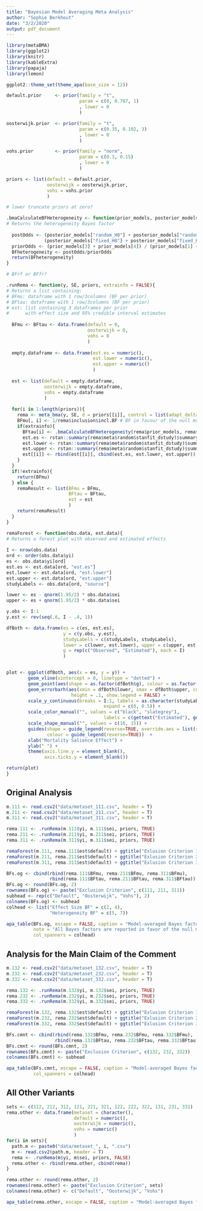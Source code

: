 ```yaml
---
title: "Bayesian Model Averaging Meta Analysis"
author: "Sophie Berkhout"
date: "3/2/2020"
output: pdf_document
---
```


```r
library(metaBMA)
library(ggplot2)
library(knitr)
library(kableExtra)
library(papaja)
library(lemon)

ggplot2::theme_set(theme_apa(base_size = 12))
```


```r
default.prior     <- prior(family = "t",
                           param = c(0, 0.707, 1)
                           , lower = 0
                           )

oosterwijk.prior  <- prior(family = "t",
                           param = c(0.35, 0.102, 3)
                           , lower = 0
                           )

vohs.prior        <- prior(family = "norm",
                           param = c(0.3, 0.15)
                           , lower = 0
                           )

priors <- list(default = default.prior,
               oosterwijk = oosterwijk.prior,
               vohs = vohs.prior
               )

# lower truncate priors at zero?
``` 

```r
.bmaCalculateBFHeterogeneity <- function(prior_models, posterior_models){
# Returns the heterogeneity Bayes factor
  
  postOdds <- (posterior_models["random_H0"] + posterior_models["random_H1"]) / 
              (posterior_models["fixed_H0"] + posterior_models["fixed_H1"])
  priorOdds <- (prior_models[3] + prior_models[4]) / (prior_models[1] + prior_models[2])
  BFheterogeneity <- postOdds/priorOdds
  return(BFheterogeneity)
}

# BFrf or BFfr?
```

```r
.runRema <- function(y, SE, priors, extrainfo = FALSE){
# Returns a list containing:
# BFmu: dataframe with 1 row/3columns (BF per prior)
# BFtau: dataframe with 1 row/3columns (BF per prior)
# est: list containing 3 dataframes per prior 
#      with effect size and 95% credible interval estimates
  
  BFmu <- BFtau <- data.frame(default = 0,
                              oosterwijk = 0,
                              vohs = 0
                              )
  
  empty.dataframe <- data.frame(est.es = numeric(), 
                                est.lower = numeric(),
                                est.upper = numeric()
                                )
  
  est <- list(default = empty.dataframe,
              oosterwijk = empty.dataframe,
              vohs = empty.dataframe
              )
  
  for(i in 1:length(priors)){
    rema <- meta_bma(y, SE, d = priors[[i]], control = list(adapt_delta = 0.995))
    BFmu[, i] <- 1/rema$inclusion$incl.BF # BF in favour of the null model
    if(extrainfo){
      BFtau[i] <- .bmaCalculateBFHeterogeneity(rema$prior_models, rema$posterior_models)
      est.es <- rstan::summary(rema$meta$random$stanfit_dstudy)$summary[3:(length(y) + 2), "mean"]
      est.lower <- rstan::summary(rema$meta$random$stanfit_dstudy)$summary[3:(length(y) + 2), "2.5%"]
      est.upper <- rstan::summary(rema$meta$random$stanfit_dstudy)$summary[3:(length(y) + 2), "97.5%"]
      est[[i]] <- rbind(est[[i]], cbind(est.es, est.lower, est.upper))
    }
  }
  if(!extrainfo){
    return(BFmu)
  } else {
    remaResult <- list(BFmu = BFmu,
                       BFtau = BFtau,
                       est = est
                       )
    return(remaResult)
  }
}
``` 

```r
remaForest <- function(obs.data, est.data){
# Returns a forest plot with observed and estimated effects
  
I <- nrow(obs.data)
ord <- order(obs.data$yi)
es <- obs.data$yi[ord]
est.es <- est.data[ord, "est.es"]
est.lower <- est.data[ord, "est.lower"]
est.upper <- est.data[ord, "est.upper"]
studyLabels <- obs.data[ord, "source"]  

lower <- es - qnorm(1.95/2) * obs.data$sei 
upper <- es + qnorm(1.95/2) * obs.data$sei

y.obs <- I:1
y.est <- rev(seq(.6, I - .4, 1))

dfBoth <- data.frame(es = c(es, est.es),
                     y = c(y.obs, y.est),
                     studyLabels = c(studyLabels, studyLabels),
                     lower = c(lower, est.lower), upper = c(upper, est.upper),
                     g = rep(c("Observed", "Estimated"), each = I)
                     )


plot <- ggplot(dfBoth, aes(x = es, y = y)) +
        geom_vline(xintercept = 0, linetype = "dotted") +
        geom_point(aes(shape = as.factor(dfBoth$g), colour = as.factor(dfBoth$g))) +
        geom_errorbarh(aes(xmin = dfBoth$lower, xmax = dfBoth$upper, colour = as.factor(dfBoth$g)),
                        height = .1, show.legend = FALSE) +
        scale_y_continuous(breaks = I:1, labels = as.character(studyLabels),
                                    expand = c(0, 0.5)) +
        scale_color_manual("", values = c("black", "slategrey"), 
                                    labels = c(gettext("Estimated"), gettext("Observed"))) +
        scale_shape_manual("", values = c(16, 15)) +
        guides(shape = guide_legend(reverse=TRUE, override.aes = list(size=3)), 
               colour = guide_legend(reverse=TRUE))  +
        xlab("Mortality Salience Effect") +
        ylab(" ") +
        theme(axis.line.y = element_blank(),
              axis.ticks.y = element_blank())

return(plot)
}
```

## Original Analysis
```r
m.111 <- read.csv2("data/metaset_111.csv", header = T)
m.211 <- read.csv2("data/metaset_211.csv", header = T)
m.311 <- read.csv2("data/metaset_311.csv", header = T)

rema.111 <- .runRema(m.111$yi, m.111$sei, priors, TRUE)
rema.211 <- .runRema(m.211$yi, m.211$sei, priors, TRUE)
rema.311 <- .runRema(m.311$yi, m.311$sei, priors, TRUE)

remaForest(m.111, rema.111$est$default) + ggtitle("Exlusion Criterion 111")
remaForest(m.211, rema.211$est$default) + ggtitle("Exlusion Criterion 211")
remaForest(m.311, rema.311$est$default) + ggtitle("Exlusion Criterion 311")
```

```r
BFs.og <- cbind(rbind(rema.111$BFmu, rema.211$BFmu, rema.311$BFmu),
                rbind(rema.111$BFtau, rema.211$BFtau, rema.311$BFtau))
BFs.og <- round(BFs.og, 2)
rownames(BFs.og) <- paste("Exclusion Criterion", c(111, 211, 311))
subhead <- rep(c("Default", "Oosterwijk", "Vohs"), 2)
colnames(BFs.og) <- subhead
colhead <- list("Effect Size BF" = c(2, 4),
                "Heterogeneity BF" = c(5, 7))

apa_table(BFs.og, escape = FALSE, caption = "Model-averaged Bayes factors for key analyses.", 
          note = "All Bayes factors are reported in favor of the null model.",
          col_spanners = colhead)
```

## Analysis for the Main Claim of the Comment
```r
m.132 <- read.csv2("data/metaset_132.csv", header = T)
m.232 <- read.csv2("data/metaset_232.csv", header = T)
m.332 <- read.csv2("data/metaset_332.csv", header = T)

rema.132 <- .runRema(m.132$yi, m.132$sei, priors, TRUE)
rema.232 <- .runRema(m.232$yi, m.232$sei, priors, TRUE)
rema.332 <- .runRema(m.332$yi, m.332$sei, priors, TRUE)

remaForest(m.132, rema.132$est$default) + ggtitle("Exlusion Criterion 132")
remaForest(m.232, rema.232$est$default) + ggtitle("Exlusion Criterion 232")
remaForest(m.332, rema.332$est$default) + ggtitle("Exlusion Criterion 332")
```

```r
BFs.cmnt <- cbind(rbind(rema.132$BFmu, rema.232$BFmu, rema.332$BFmu),
                  rbind(rema.132$BFtau, rema.232$BFtau, rema.332$BFtau))
BFs.cmnt <- round(BFs.cmnt, 2)
rownames(BFs.cmnt) <- paste("Exclusion Criterion", c(132, 232, 332))
colnames(BFs.cmnt) <- subhead

apa_table(BFs.cmnt, escape = FALSE, caption = "Model-averaged Bayes factors for comment analyses.", 
          col_spanners = colhead)
```

## All Other Variants
```r
sets <- c(112, 212, 312, 121, 221, 321, 122, 222, 322, 131, 231, 331)
rema.other <- data.frame(metaset = character(),
                         default = numeric(),
                         oosterwijk = numeric(),
                         vohs = numeric()
                         )
for(i in sets){
  path.m <- paste0("data/metaset_", i, ".csv")
  m <- read.csv2(path.m, header = T)
  rema <- .runRema(m$yi, m$sei, priors, FALSE)
  rema.other <- rbind(rema.other, cbind(rema))
}
```

```r
rema.other <- round(rema.other, 2)
rownames(rema.other) <- paste("Exclusion Criterion", sets)
colnames(rema.other) <- c("Default", "Oosterwijk", "Vohs")

apa_table(rema.other, escape = FALSE, caption = "Model-averaged Bayes factors for all other analyses.")
```

